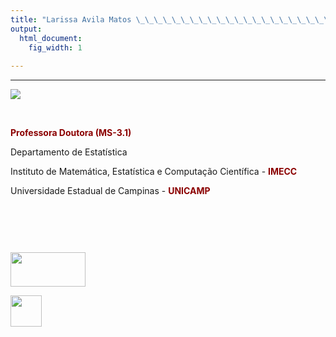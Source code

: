 ```yaml
---
title: "Larissa Avila Matos \_\_\_\_\_\_\_\_\_\_\_\_\_\_\_\_\_\_\_\_\_\_\_\_\_\_\_\_\_\_\_\_\_\_\_\_\_\_\_\_\_\_\_\_\_\_\_\_\_\_\_\_\_\_\_\_\_\_\_\_\_\_\_\_\_\_\_\_\_\_\_\_\_\_\_\_\_\_\_\_\_\_\_\_\_\_\_\_\_\_\_\_\_  [<i class='fas fa-images' style='font-size:20px'></i>](fotos.html) " 
output:
  html_document:
    fig_width: 1
    
---
```


<hr class="new1"></hr>

<div class="column-left">
![](imagens/foto2.png)

</div>
<div class="column-right">

</br>

<span style="color:darkred"> **Professora Doutora (MS-3.1)** </span>

Departamento de Estatística

Instituto de Matemática, Estatística e Computação Científica - <span style="color:darkred"> **IMECC** </span>

Universidade Estadual de Campinas - <span style="color:darkred"> **UNICAMP** </span>

</br>

</div>

<div class="column">

</br>

<p class="outset"></p>
<div id="footer">
<p>
<div class="column-f1">
<img src="imagens/logo-unicamp1.png" width="120" height="55">
</div>
<div class="column-f2">
<img src="imagens/logoimecc.png" width="50" height="50">
</div>
</p>
</div>


